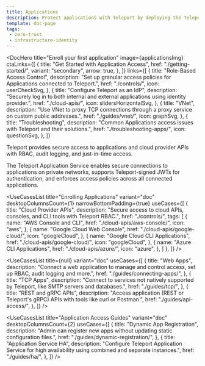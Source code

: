 ```yaml
---
title: Applications
description: Protect applications with Teleport by deploying the Teleport Application Service.
template: doc-page
tags:
 - zero-trust
 - infrastructure-identity
---
```




<DocHero
  title="Enroll your first application"
  image={applicationsImg}
  ctaLinks={[
    {
      title: "Get Started with Application Access",
      href: "./getting-started/",
      variant: "secondary",
      arrow: true,
    },
  ]}
  links={[
    {
      title: "Role-Based Access Control",
      description: "Set up granular access policies for Applications connected to Teleport.",
      href: "./controls/",
      icon: userCheckSvg,
    }, 
    {
      title: "Configure Teleport as an IdP",
      description: "Securely log in to both internal and external applications using identity provider.",
      href: "./cloud-apis/",
      icon: slidersHorizontalSvg,
    },
    {
      title: "VNet",
      description: "Use VNet to proxy TCP connections through a proxy service on custom public addresses.",
      href: "./guides/vnet/",
      icon: graphSvg,
    }, 
    {
      title: "Troubleshooting",
      description: "Common Applications access issues with Teleport and their solutions.",
      href: "./troubleshooting-apps/",
      icon: questionSvg,
    },
  ]}
>
Teleport provides secure access to applications and cloud provider APIs with RBAC, audit logging, and just-in-time access.

The Teleport Application Service enables secure connections to applications on private networks, supports Teleport-signed JWTs for authentication, and enforces access policies across all connected applications.
</DocHero>

<UseCasesList
  title="Enrolling Applications"
  variant="doc"
  desktopColumnsCount={1}
  narrowBottomPadding={true}
  useCases={[
    {
      title: "Cloud Provider APIs",
      description: "Secure access to cloud APIs, consoles, and CLI tools with Teleport RBAC.",
      href: "./controls/",
      tags: [
        {
          name: "AWS Console and CLI",
          href: "./cloud-apis/aws-console/",
          icon: "aws",
        },
        {
          name: "Google Cloud Web Console",
          href: "./cloud-apis/google-cloud/",
          icon: "googleCloud",
        },
        {
          name: "Google Cloud CLI Applications",
          href: "./cloud-apis/google-cloud/",
          icon: "googleCloud",
        },
       {
          name: "Azure CLI Applications",
          href: "./cloud-apis/azure/",
          icon: "azure",
        },
      ]
    },
  ]}
/>

<UseCasesList
  title={null}
  variant="doc"
  useCases={[
    {
      title: "Web Apps",
      description: "Connect a web application to manage and control access, set up RBAC, audit logging and more.",
      href: "./guides/connecting-apps/",
    }, 
    {
      title: "TCP Apps",
      description: "Connect to services not natively supported by Teleport, like SMTP servers and databases.",
      href: "./guides/tcp/",
    },
    {
      title: "REST and gRPC APIs",
      description: "Access application (REST or Teleport's gRPC) APIs with tools like curl or Postman.",
      href: "./guides/api-access/",
    },
  ]}
/>

<UseCasesList
  title="Application Access Guides"
  variant="doc"
  desktopColumnsCount={2}
  useCases={[ 
    {
      title: "Dynamic App Registration",
      description: "Admin can register new apps without updating static configuration files.",
      href: "./guides/dynamic-registration/",
    },
    {
      title: "Application Service HA",
      description: "Configure Teleport Application Service for high availability using combined and separate instances.",
      href: "./guides/ha/",
    },
  ]}
/>